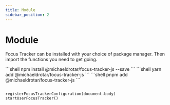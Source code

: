 ```yaml
---
title: Module
sidebar_position: 2
---
```



# Module

Focus Tracker can be installed with your choice of package manager.
Then import the functions you need to get going.

<PackageManagerTabs>
  <PackageManagerTabs.Npm>
    ```shell npm install @michaeldrotar/focus-tracker-js --save ```
  </PackageManagerTabs.Npm>
  <PackageManagerTabs.Yarn>
    ```shell yarn add @michaeldrotar/focus-tracker-js ```
  </PackageManagerTabs.Yarn>
  <PackageManagerTabs.Pnpm>
    ```shell pnpm add @michaeldrotar/focus-tracker-js ```
  </PackageManagerTabs.Pnpm>
</PackageManagerTabs>

```tsx

registerFocusTrackerConfiguration(document.body)
startUserFocusTracker()
```
